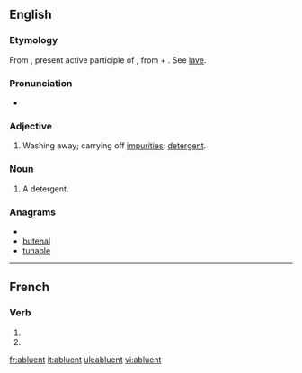==English==

===Etymology===
From {{etyl|la|en}} {{term|abluens|abluēns|lang=la}}, present active participle of {{term|abluo|abluō|I wash off or away; cleanse, purify|lang=la}}, from {{term|ab||from, away from|lang=la}} + {{term|luo|luō|I wash, cleanse|lang=la}}. See [[lave]].

===Pronunciation===
* {{IPA| /æb'luənt/}}

===Adjective===
{{en-adj}}

# Washing away; carrying off [[impurities]]; [[detergent]].

===Noun===
{{en-noun}}

# {{medicine}} A detergent.


===Anagrams===
* {{alphagram|abelntu}}
* [[butenal#English|butenal]]
* [[tunable#English|tunable]]


----

==French==

===Verb===
{{fr-verb-form}}

# {{conjugation of|abluer||3|p|pres|ind|lang=fr}}
# {{conjugation of|abluer||3|p|pres|sub|lang=fr}}

[[fr:abluent]]
[[it:abluent]]
[[uk:abluent]]
[[vi:abluent]]